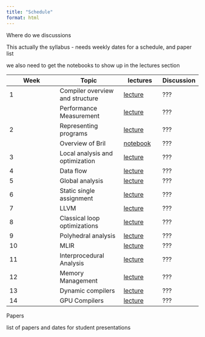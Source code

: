 ```yaml
---
title: "Schedule"
format: html
---
```


:::{.callout-caution}
Where do we  discussions

This actually the syllabus - needs weekly dates for a schedule, and paper list 

we also need to get the notebooks to show up in  the lectures section
:::


| Week | Topic | lectures| Discussion|
| ---- | ----- |---|---|
| 1    | Compiler overview and structure |[lecture](../lectures/010_compiler_overview.qmd)      | ???| 
 |     | Performance Measurement         |[lecture](../lectures/02a_performance_measurement.qmd)|???|
| 2    | Representing programs           |[lecture](../lectures/02b_representation.ipynb)       |???|
|      | Overview of Bril                |[notebook](../notebooks/bril.ipynb)               |???   |
| 3    | Local analysis and optimization |[lecture](../lectures/03_local.qmd)       |???   |
| 4    | Data flow                       |[lecture](../lectures/04_data_flow.qmd)|???            |
| 5    | Global analysis                 |[lecture](../lectures/05_global.qmd)|???            |
| 6    | Static single assignment        |[lecture](../lectures/06_ssa.qmd)|???            |
| 7    | LLVM                            |[lecture](../notebooks/llvm.ipynb)|???            |
| 8    | Classical loop optimizations    |[lecture](../lectures/08_loops.qmd)|???            |
| 9    | Polyhedral analysis             |[lecture](../lectures/09_poly.qmd)|???            |
| 10   | MLIR                            |[lecture](../lectures/10_mlir.qmd)|???            |
| 11   | Interprocedural Analysis        |[lecture](../lectures/11_whole_program.qmd)|???            |
| 12   | Memory Management               |[lecture](../lectures/12_memory.qmd)|???            |
| 13   | Dynamic compilers               |[lecture](../lectures/13_dynamic_compilers.qmd)|???            |
| 14   | GPU Compilers                   |[lecture](../lectures/14_gpu_compilers.qmd)|???            |


Papers 

:::{.callout-caution}
list of papers and dates for student presentations 
:::